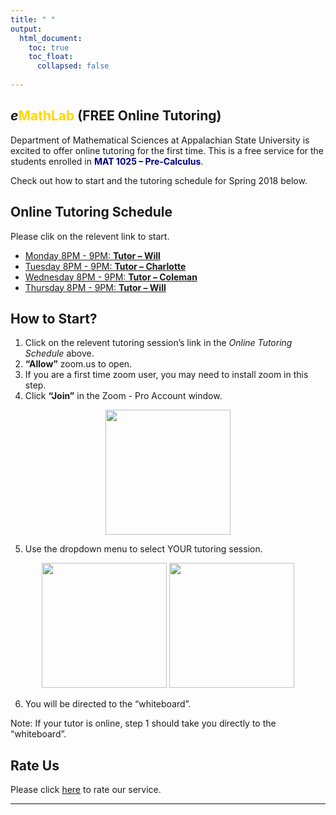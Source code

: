 ```yaml
---
title: " "
output: 
  html_document:
    toc: true
    toc_float:
      collapsed: false
  
---
```

## ***e*<span style="color:gold">MathLab</span> (FREE Online Tutoring)**
Department of Mathematical Sciences at Appalachian State University is excited to offer online tutoring for the first time. This is a free service for the students enrolled in <span style="color:navy">**MAT 1025 -- Pre-Calculus**</span>.

Check out how to start and the tutoring schedule for Spring 2018 below. 

## **Online Tutoring Schedule**


Please clik on the relevent link to start.

* [Monday 8PM - 9PM: **Tutor -- Will**](https://appstate.zoom.us/j/147576949)
* [Tuesday 8PM - 9PM: **Tutor -- Charlotte**](https://appstate.zoom.us/j/477168258)
* [Wednesday 8PM - 9PM: **Tutor -- Coleman**](https://appstate.zoom.us/j/432634152)
* [Thursday 8PM - 9PM: **Tutor -- Will**](https://appstate.zoom.us/j/734779104)



<!--
```r
df <- data.frame( Time = c("8:00 PM - 9:00 PM"), Monday = c("Tutor - Will"), Tuesday = c("Tutor - Charlotte"), Wednesday = c("Tutor - Coleman"), Thursday = c("Tutor - Will"))
knitr::kable(df, align = c("l","l","l","l","l"))

```
-->


## **How to Start?**
1. Click on the relevent tutoring session's link in the *Online Tutoring Schedule* above.
2. **"Allow"** zoom.us to open.
3. If you are a first time zoom user, you may need to install zoom in this step.
4. Click **"Join"** in the Zoom - Pro Account window.

<div style="text-align:center">
<p float="center">
  <img src="./images/join.png" width="200" />

</p>
</div>

5. Use the dropdown menu to select YOUR tutoring session.

<div style="text-align:center">
<p float="center">
  <img src="./images/drop1.png" width="200" />
  <img src="./images/drop2.png" width="200" /> 

</p>
</div>

6. You will be directed to the "whiteboard".

Note: If your tutor is online, step 1 should take you directly to the "whiteboard".


## **Rate Us**

Please click [here](https://form.jotform.com/80378947441163) to rate our service.

***




